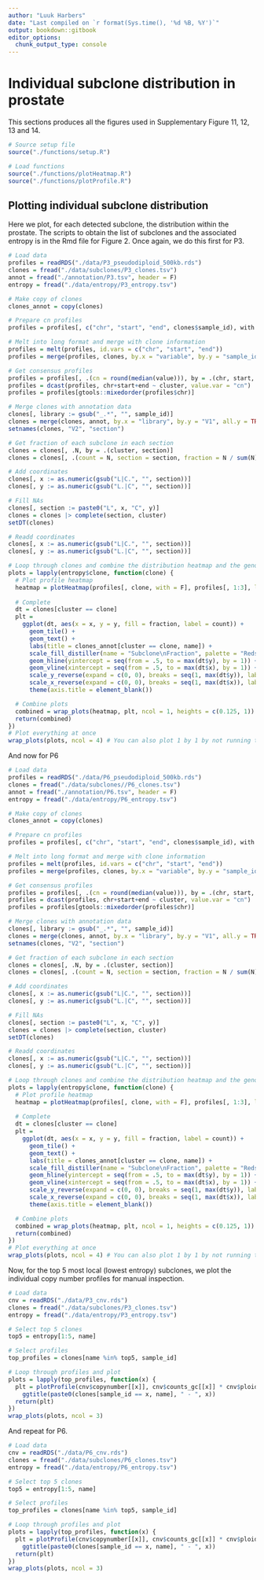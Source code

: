 ```yaml
---
author: "Luuk Harbers"
date: "Last compiled on `r format(Sys.time(), '%d %B, %Y')`"
output: bookdown::gitbook
editor_options:
  chunk_output_type: console
---
```


# Individual subclone distribution in prostate

This sections produces all the figures used in Supplementary Figure 11, 12, 13 and 14.

```r
# Source setup file
source("./functions/setup.R")

# Load functions
source("./functions/plotHeatmap.R")
source("./functions/plotProfile.R")
```

## Plotting individual subclone distribution

Here we plot, for each detected subclone, the distribution within the prostate. The scripts to obtain the list of subclones and the associated entropy is in the Rmd file for Figure 2. Once again, we do this first for P3. 

```r
# Load data
profiles = readRDS("./data/P3_pseudodiploid_500kb.rds")
clones = fread("./data/subclones/P3_clones.tsv")
annot = fread("./annotation/P3.tsv", header = F)
entropy = fread("./data/entropy/P3_entropy.tsv")

# Make copy of clones
clones_annot = copy(clones)

# Prepare cn profiles
profiles = profiles[, c("chr", "start", "end", clones$sample_id), with = F]

# Melt into long format and merge with clone information
profiles = melt(profiles, id.vars = c("chr", "start", "end"))
profiles = merge(profiles, clones, by.x = "variable", by.y = "sample_id")

# Get consensus profiles
profiles = profiles[, .(cn = round(median(value))), by = .(chr, start, end, cluster)]
profiles = dcast(profiles, chr+start+end ~ cluster, value.var = "cn")
profiles = profiles[gtools::mixedorder(profiles$chr)]

# Merge clones with annotation data
clones[, library := gsub("_.*", "", sample_id)]
clones = merge(clones, annot, by.x = "library", by.y = "V1", all.y = TRUE)
setnames(clones, "V2", "section")

# Get fraction of each subclone in each section
clones = clones[, .N, by = .(cluster, section)]
clones = clones[, .(count = N, section = section, fraction = N / sum(N)), by = .(cluster)]

# Add coordinates
clones[, x := as.numeric(gsub("L|C.", "", section))]
clones[, y := as.numeric(gsub("L.|C", "", section))]

# Fill NAs
clones[, section := paste0("L", x, "C", y)]
clones = clones |> complete(section, cluster)
setDT(clones)

# Readd coordinates
clones[, x := as.numeric(gsub("L|C.", "", section))]
clones[, y := as.numeric(gsub("L.|C", "", section))]

# Loop through clones and combine the distribution heatmap and the genomewide heatmap
plots = lapply(entropy$clone, function(clone) { 
  # Plot profile heatmap
  heatmap = plotHeatmap(profiles[, clone, with = F], profiles[, 1:3], linesize = 20, dendrogram = F, order = clone, rast = T) + theme(legend.position = "none")
  
  # Complete
  dt = clones[cluster == clone]
  plt =   
    ggplot(dt, aes(x = x, y = y, fill = fraction, label = count)) +
      geom_tile() +
      geom_text() +
      labs(title = clones_annot[cluster == clone, name]) +
      scale_fill_distiller(name = "Subclone\nFraction", palette = "Reds", direction = 1, na.value = "grey", limits = c(0, 1)) +
      geom_hline(yintercept = seq(from = .5, to = max(dt$y), by = 1)) +
      geom_vline(xintercept = seq(from = .5, to = max(dt$x), by = 1)) +
      scale_y_reverse(expand = c(0, 0), breaks = seq(1, max(dt$y)), labels = seq(1, max(dt$y))) + 
      scale_x_reverse(expand = c(0, 0), breaks = seq(1, max(dt$x)), labels = seq(1, max(dt$x))) +
      theme(axis.title = element_blank())

  # Combine plots
  combined = wrap_plots(heatmap, plt, ncol = 1, heights = c(0.125, 1))
  return(combined)
})
# Plot everything at once
wrap_plots(plots, ncol = 4) # You can also plot 1 by 1 by not running this but simply running 'plots'
```

And now for P6

```r
# Load data
profiles = readRDS("./data/P6_pseudodiploid_500kb.rds")
clones = fread("./data/subclones//P6_clones.tsv")
annot = fread("./annotation/P6.tsv", header = F)
entropy = fread("./data/entropy/P6_entropy.tsv")

# Make copy of clones
clones_annot = copy(clones)

# Prepare cn profiles
profiles = profiles[, c("chr", "start", "end", clones$sample_id), with = F]

# Melt into long format and merge with clone information
profiles = melt(profiles, id.vars = c("chr", "start", "end"))
profiles = merge(profiles, clones, by.x = "variable", by.y = "sample_id")

# Get consensus profiles
profiles = profiles[, .(cn = round(median(value))), by = .(chr, start, end, cluster)]
profiles = dcast(profiles, chr+start+end ~ cluster, value.var = "cn")
profiles = profiles[gtools::mixedorder(profiles$chr)]

# Merge clones with annotation data
clones[, library := gsub("_.*", "", sample_id)]
clones = merge(clones, annot, by.x = "library", by.y = "V1", all.y = TRUE)
setnames(clones, "V2", "section")

# Get fraction of each subclone in each section
clones = clones[, .N, by = .(cluster, section)]
clones = clones[, .(count = N, section = section, fraction = N / sum(N)), by = .(cluster)]

# Add coordinates
clones[, x := as.numeric(gsub("L|C.", "", section))]
clones[, y := as.numeric(gsub("L.|C", "", section))]

# Fill NAs
clones[, section := paste0("L", x, "C", y)]
clones = clones |> complete(section, cluster)
setDT(clones)

# Readd coordinates
clones[, x := as.numeric(gsub("L|C.", "", section))]
clones[, y := as.numeric(gsub("L.|C", "", section))]

# Loop through clones and combine the distribution heatmap and the genomewide heatmap
plots = lapply(entropy$clone, function(clone) { 
  # Plot profile heatmap
  heatmap = plotHeatmap(profiles[, clone, with = F], profiles[, 1:3], linesize = 20, dendrogram = F, order = clone, rast = T) + theme(legend.position = "none")
  
  # Complete
  dt = clones[cluster == clone]
  plt =   
    ggplot(dt, aes(x = x, y = y, fill = fraction, label = count)) +
      geom_tile() +
      geom_text() +
      labs(title = clones_annot[cluster == clone, name]) +
      scale_fill_distiller(name = "Subclone\nFraction", palette = "Reds", direction = 1, na.value = "grey", limits = c(0, 1)) +
      geom_hline(yintercept = seq(from = .5, to = max(dt$y), by = 1)) +
      geom_vline(xintercept = seq(from = .5, to = max(dt$x), by = 1)) +
      scale_y_reverse(expand = c(0, 0), breaks = seq(1, max(dt$y)), labels = seq(1, max(dt$y))) + 
      scale_x_reverse(expand = c(0, 0), breaks = seq(1, max(dt$x)), labels = seq(1, max(dt$x))) +
      theme(axis.title = element_blank())

  # Combine plots
  combined = wrap_plots(heatmap, plt, ncol = 1, heights = c(0.125, 1))
  return(combined)
})
# Plot everything at once
wrap_plots(plots, ncol = 4) # You can also plot 1 by 1 by not running this but simply running 'plots'
```

Now, for the top 5 most local (lowest entropy) subclones, we plot the individual copy number profiles for manual inspection.

```r
# Load data
cnv = readRDS("./data/P3_cnv.rds")
clones = fread("./data/subclones/P3_clones.tsv")
entropy = fread("./data/entropy/P3_entropy.tsv")

# Select top 5 clones
top5 = entropy[1:5, name]

# Select profiles
top_profiles = clones[name %in% top5, sample_id]

# Loop through profiles and plot
plots = lapply(top_profiles, function(x) {
  plt = plotProfile(cnv$copynumber[[x]], cnv$counts_gc[[x]] * cnv$ploidies[sample == x, ploidy], bins = cnv$bins) + 
    ggtitle(paste0(clones[sample_id == x, name], " - ", x))
  return(plt)
})
wrap_plots(plots, ncol = 3)
```

And repeat for P6.

```r
# Load data
cnv = readRDS("./data/P6_cnv.rds")
clones = fread("./data/subclones/P6_clones.tsv")
entropy = fread("./data/entropy/P6_entropy.tsv")

# Select top 5 clones
top5 = entropy[1:5, name]

# Select profiles
top_profiles = clones[name %in% top5, sample_id]

# Loop through profiles and plot
plots = lapply(top_profiles, function(x) {
  plt = plotProfile(cnv$copynumber[[x]], cnv$counts_gc[[x]] * cnv$ploidies[sample == x, ploidy], bins = cnv$bins) + 
    ggtitle(paste0(clones[sample_id == x, name], " - ", x))
  return(plt)
})
wrap_plots(plots, ncol = 3)
```